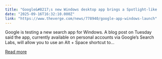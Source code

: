 ```yaml
---
title: "Google&#8217;s new Windows desktop app brings a Spotlight-like search bar to PC"
date: "2025-09-16T16:32:10.000Z"
link: "https://www.theverge.com/news/778940/google-app-windows-launch"
---
```


Google is testing a new search app for Windows. A blog post on Tuesday said the app, currently available on personal accounts via Google’s Search Labs, will allow you to use an Alt + Space shortcut to...

[Read more](https://www.theverge.com/news/778940/google-app-windows-launch)
